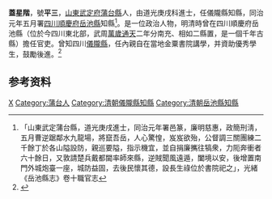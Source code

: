 {{明清人物信息框
| 姓名 =蓋星階
| 最高職務 = [[四川|四川]][[岳池縣|岳池縣]][[知縣|知縣]]
| 國家 = 大清
| 籍貫 = [[山東|山東]][[武定府|武定府]][[蒲台縣|蒲台縣]]
| 字號 =號平三
| 出生日期 = ？年？月？日
| 逝世日期 = ？年？月？日
| 墓葬 = 
| 配偶 =  
| 親屬 = 曾祖、祖、父，母
| 出身 =道光庚戌科進士任儀隴縣知縣 
| 著作 =  
*
}}
'''蓋星階'''{{BD|？年||？年||}}，號'''平三'''，[[山東|山東]][[武定府|武定府]][[蒲台縣|蒲台縣]]人，由道光庚戌科進士，任儀隴縣知縣，同治元年五月署[[四川|四川]][[順慶府|順慶府]][[岳池縣|岳池縣]]知縣<ref>「山東武定蒲台縣，道光庚戌進士，同治元年署邑篆，廉明慈惠，政簡刑淸，五月曹逆踞鄰水九龍場，將竄吾岳，人心驚惶，岌岌欲殆，公督調三關團練二千餘丁於各山隘設防，親巡要隘，指示機宜，並自捐廉𢹂往犒衆，力阨奔衝者六十餘日，又敦請楚兵戴都閫率師來縣，逆賊聞風遠遁，闔境以安，後增置南門外城炮臺一座，城防益固，去後民懷其德，設長生祿位於書院祀之」，光緒《岳池縣志》卷十職官志</ref>。是一位政治人物，明清時曾在四川順慶府岳池縣（位於今四川東北部，武周[[萬歲通天|萬歲通天]]二年分南充、相如二縣置，是一個千年古縣）擔任官吏。曾知四川[[儀隴縣|儀隴縣]]，任內親自在當地金粟書院講學，并資助優秀學生，鼓勵後進。<ref>{{cite web | language =  | publisher =  | title = 金粟書院 | url = http://www.0817china.com/ly/yilong/jingdian/in-12.htm | author =  | date =  | accessdate =  | archive-url = https://web.archive.org/web/20051227042126/http://www.0817china.com/ly/yilong/jingdian/in-12.htm | archive-date = 2005-12-27 | dead-url = yes }}</ref>

== 参考资料 ==
{{reflist}}

{{道光三十年庚戌科殿試金榜}}

{{Authority control}}

{{DEFAULTSORT:}}
[[Category:蓋姓|X]]
[[Category:蒲台人|Category:蒲台人]]
[[Category:清朝儀隴縣知縣|Category:清朝儀隴縣知縣]]
[[Category:清朝岳池縣知縣|Category:清朝岳池縣知縣]]


{{清朝人物小作品}}